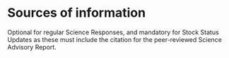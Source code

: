 # Sources of information

Optional for regular Science Responses, and mandatory for Stock Status Updates as these must include the citation for the peer-reviewed Science Advisory Report.

